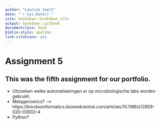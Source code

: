 ```yaml
---
author: "Laurine Seelt"
date: "`r Sys.Date()`"
site: bookdown::bookdown_site
output: bookdown::gitbook
documentclass: book
biblio-style: apalike
link-citations: yes
---
```


# Assignment 5

## This was the fifth assignment for our portfolio.

- Uitzoeken welke automatiseringen er op microbiologische labs worden gebruikt.
- Metagenomics? --> https://bmcbioinformatics.biomedcentral.com/articles/10.1186/s12859-020-03933-4
- Python?